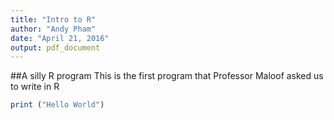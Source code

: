 ```yaml
---
title: "Intro to R"
author: "Andy Pham"
date: "April 21, 2016"
output: pdf_document
---
```


##A silly R program This is the first program that Professor Maloof asked us to write in R
```r
print ("Hello World")
```